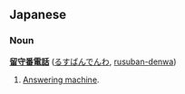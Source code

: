 == Japanese ==
=== Noun ===
'''[[留守番]][[電話]]''' ([[るすばんでんわ]], [[rusubandenwa|rusuban-denwa]])

# [[Answering machine]].